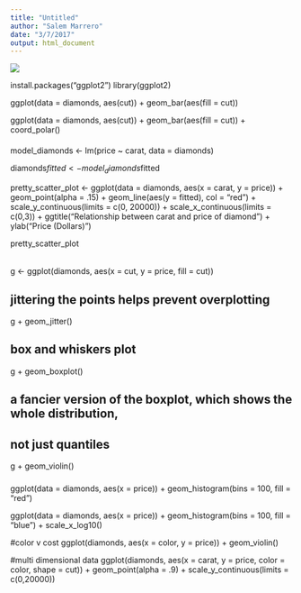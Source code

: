 ```yaml
---
title: "Untitled"
author: "Salem Marrero"
date: "3/7/2017"
output: html_document
---
```


![](https://upload.wikimedia.org/wikipedia/en/0/0a/Praxis,_break_the_mold_logo,_vertical.jpg)


[](https://www.rstudio.com/wp-content/uploads/2015/02/rmarkdown-cheatsheet.pdf)

install.packages("ggplot2")
library(ggplot2)



ggplot(data = diamonds, aes(cut)) + geom_bar(aes(fill = cut))

ggplot(data = diamonds, aes(cut)) + geom_bar(aes(fill = cut)) + coord_polar()



####
model_diamonds <- lm(price ~ carat, data = diamonds)

diamonds$fitted <- model_diamonds$fitted

pretty_scatter_plot <- ggplot(data = diamonds, aes(x = carat, y = price)) + 
  geom_point(alpha = .15) + 
  geom_line(aes(y = fitted), col = "red") +
  scale_y_continuous(limits = c(0, 20000)) +
  scale_x_continuous(limits = c(0,3)) +
  ggtitle("Relationship between carat and price of diamond") +
  ylab("Price (Dollars)")

pretty_scatter_plot

######
g <- ggplot(diamonds, aes(x = cut, y = price, fill = cut))

## jittering the points helps prevent overplotting
g + geom_jitter()

## box and whiskers plot
g + geom_boxplot()

## a fancier version of the boxplot, which shows the whole distribution,
## not just quantiles
g + geom_violin()

#####


ggplot(data = diamonds, aes(x = price)) +
  geom_histogram(bins = 100, fill = "red")


ggplot(data = diamonds, aes(x = price)) +
  geom_histogram(bins = 100, fill = "blue") + scale_x_log10()






#color v cost
ggplot(diamonds, aes(x = color, y = price)) + geom_violin()



#multi dimensional data
ggplot(diamonds, aes(x = carat, y = price, color = color, shape = cut)) + geom_point(alpha = .9) + 
  scale_y_continuous(limits = c(0,20000))



